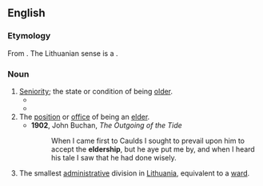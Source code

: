 ==English==

===Etymology===
From {{suf|en|elder|ship}}. The Lithuanian sense is a {{clq|en|lt|seniūnija|nocap=1}}.

===Noun===
{{en-noun|~}}

# [[seniority|Seniority]]; the state or condition of being [[older]].
#* {{quote-text|en|year=1786|author=Thomas Parnell|title=The Poetical Works of Dr. Thomas Parnell|passage=Though Truth and Falsehood are as twins ally'd, There's '''eldership''' on Truth's delightful side.}}
#* {{quote-text|en|year=1829|author=Walter Raleigh|title=The works of sir Walter Ralegh|passage=It followeth now to entreat how the world began to receive rule and government, which, while it had scarcity of people, underwent no other dominion than paternity and '''eldership'''.}}
# The [[position]] or [[office]] of being an [[elder]].
#* '''1902''', John Buchan, ''The Outgoing of the Tide''
#*: When I came first to Caulds I sought to prevail upon him to accept the '''eldership''', but he aye put me by, and when I heard his tale I saw that he had done wisely.
# The smallest [[administrative]] division in [[Lithuania]], equivalent to a [[ward]].
#: {{syn|en|elderate}}

{{topics|en|Lithuania}}